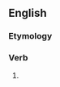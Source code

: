 ==English==

===Etymology===
{{suffix|en|tremble|eth}}

===Verb===
{{head|en|verb form}}

# {{en-archaic third-person singular of|tremble}}